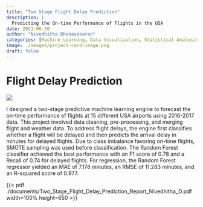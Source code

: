 ```yaml
---
title: "Two Stage Flight Delay Prediction"
description: |
  Predicting the On-time Performance of Flights in the USA
date: 2021-06-30
author: "Nivedhitha Dhanasekaran"
categories: [Machine Learning, Data Visualization, Statistical Analysis]
image: ./images/project-card-image.png
draft: false
---
```


# Flight Delay Prediction

![](images/Flight_Delay_Prediction_Pipelining_Flowchart.png)

I designed a two-stage predictive machine learning engine to forecast the on-time performance of flights at 15 different USA airports using 2016-2017 data. This project involved data cleaning, pre-processing, and merging flight and weather data. To address flight delays, the engine first classifies whether a flight will be delayed and then predicts the arrival delay in minutes for delayed flights. Due to class imbalance favoring on-time flights, SMOTE sampling was used before classification. The Random Forest classifier achieved the best performance with an F1 score of 0.78 and a Recall of 0.74 for delayed flights. For regression, the Random Forest regressor yielded an MAE of 7.178 minutes, an RMSE of 11.283 minutes, and an R-squared score of 0.977.


{{< pdf ./documents/Two_Stage_Flight_Delay_Prediction_Report_Nivedhitha_D.pdf width=100% height=650 >}}